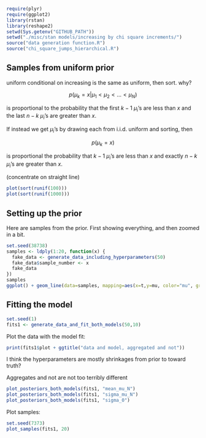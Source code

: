 ```r
require(plyr)
require(ggplot2)
library(rstan)
library(reshape2)
setwd(Sys.getenv("GITHUB_PATH"))
setwd("./misc/stan models/increasing by chi square increments/")
source("data generation function.R")
source("chi_square_jumps_hierarchical.R")
```


## Samples from uniform prior 

uniform conditional on increasing is the same as uniform, then sort.
why?

$$p(\mu_k=x | \mu_1 < \mu_2 < ... < \mu_N )$$

is proportional to the probability that the first $k-1$ $\mu_i$'s are less than $x$ and the last $n-k$ $\mu_i$'s are greater than $x$. 

If instead we get $\mu_i$'s by drawing each from i.i.d. uniform and sorting, then 

$$p(\mu_k=x)$$

is proportional the probability that $k-1$ $\mu_i$'s are less than $x$ and exactly $n-k$ $\mu_i$'s are greater than $x$. 

(concentrate on straight line)

```r

plot(sort(runif(100)))
plot(sort(runif(1000)))

```
  


## Setting up the prior

Here are samples from the prior. First showing everything, and then zoomed in a bit.

```r
set.seed(38738)
samples <- ldply(1:20, function(x) {
  fake_data <- generate_data_including_hyperparameters(50)
  fake_data$sample_number <- x
  fake_data
})
samples
ggplot() + geom_line(data=samples, mapping=aes(x=t,y=mu, color="mu", group=sample_number)) 
```

## Fitting the model

```r
set.seed(1)
fits1 <- generate_data_and_fit_both_models(50,10)
```

Plot the data with the model fit:

```r
print(fits1$plot + ggtitle("data and model, aggregated and not"))
```

I think the hyperparameters are mostly shrinkages from prior to toward truth?

Aggregates and not are not too terribly different

```r
plot_posteriors_both_models(fits1, "mean_mu_N")
plot_posteriors_both_models(fits1, "sigma_mu_N")
plot_posteriors_both_models(fits1, "sigma_0")
```

Plot samples:

```r
set.seed(7373)
plot_samples(fits1, 20)
```